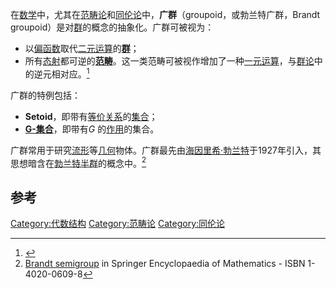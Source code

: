 {{About|范畴论中的广群|具有单一二元运算的代数结构|原群}}

在[[数学|数学]]中，尤其在[[范畴论|范畴论]]和[[同伦|同伦论]]中，'''广群'''（groupoid，或勃兰特广群，Brandt groupoid）是对[[群|群]]的概念的抽象化。广群可被视为：
*以[[偏函数|偏函数]]取代[[二元运算|二元运算]]的'''[[群|群]]'''；
*所有[[态射|态射]]都可逆的'''[[范畴_(数学)|范畴]]'''。这一类范畴可被视作增加了一种[[一元运算|一元运算]]，与[[群论|群论]]中的逆元相对应。<ref name="dicks-ventura-96">{{cite book|author=Dicks & Ventura|year=1996|title=The Group Fixed by a Family of Injective Endomorphisms of a Free Group|url={{Google books|plainurl=y|id=3sWSRRfNFKgC|page=6|text=G has the structure of a graph}}|page=6}}</ref> 

广群的特例包括：
*'''Setoid'''，即带有[[等价关系|等价关系]]的[[集合_(数学)|集合]]；
*'''[[群作用|G-集合]]'''，即带有''G'' 的[[群作用|作用]]的集合。

广群常用于研究[[流形|流形]]等[[几何|几何]]物体。广群最先由[[海因里希·勃兰特|海因里希·勃兰特]]于1927年引入，其思想暗含在[[勃兰特半群|勃兰特半群]]的概念中。<ref>[http://eom.springer.de/b/b017600.htm Brandt semigroup] {{Wayback|url=http://eom.springer.de/b/b017600.htm |date=20110827113508 }} in Springer Encyclopaedia of Mathematics - ISBN 1-4020-0609-8</ref>

==参考==

[[Category:代数结构|Category:代数结构]]
[[Category:范畴论|Category:范畴论]]
[[Category:同伦论|Category:同伦论]]